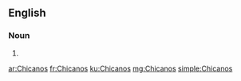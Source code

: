 {{also|chicanos}}
==English==

===Noun===
{{head|en|noun plural form}}

# {{plural of|Chicano|lang=en}}

[[ar:Chicanos]]
[[fr:Chicanos]]
[[ku:Chicanos]]
[[mg:Chicanos]]
[[simple:Chicanos]]